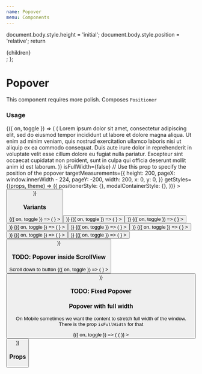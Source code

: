 ```yaml
---
name: Popover
menu: Components
---
```



  document.body.style.height = 'initial';
  document.body.style.position = 'relative';
  return <div>{children}</div>;
};

# Popover

This component requires more polish. Composes `Positioner`

### Usage

<Playground>
  <Toggle>
    {({ on, toggle }) => (
      <Popover
        isVisible={on}
        onClose={toggle}
        position="bottom"
        content={props => (
          <Box>
            <Text>
              Lorem ipsum dolor sit amet, consectetur adipiscing elit, sed do
              eiusmod tempor incididunt ut labore et dolore magna aliqua. Ut
              enim ad minim veniam, quis nostrud exercitation ullamco laboris
              nisi ut aliquip ex ea commodo consequat. Duis aute irure dolor in
              reprehenderit in voluptate velit esse cillum dolore eu fugiat
              nulla pariatur. Excepteur sint occaecat cupidatat non proident,
              sunt in culpa qui officia deserunt mollit anim id est laborum.
            </Text>
          </Box>
        )}
        isFullWidth={false}
        // Use this prop to specify the position of the popover
        targetMeasurements={{
          height: 200,
          pageX: window.innerWidth - 224,
          pageY: -200,
          width: 200,
          x: 0,
          y: 0,
        }}
        getStyles={(props, theme) => ({
          positionerStyle: {},
          modalContainerStyle: {},
        })}
      >
        <Button onPress={toggle} title="Pop at right corner" />
      </Popover>
    )}
  </Toggle>
</Playground>

### Variants

<Playground>
  <Box paddingBottom={64} zIndex={1}>
    <Box flexDirection="row" justifyContent="space-between">
      <Toggle>
        {({ on, toggle }) => (
          <Popover
            isVisible={on}
            onClose={toggle}
            position="top-right"
            content={() => <Box width={200} height={200}/>}
          >
            <Button onPress={toggle} isInline title="Top right" />
          </Popover>
        )}
      </Toggle>
      <Toggle>
        {({ on, toggle }) => (
          <Popover
            isVisible={on}
            onClose={toggle}
            position="top"
            content={() => <Box width={200} height={200}/>}
          >
            <Button onPress={toggle} isInline title="Top" />
          </Popover>
        )}
      </Toggle>
      <Toggle>
        {({ on, toggle }) => (
          <Popover
            isVisible={on}
            onClose={toggle}
            position="top-left"
            content={() => <Box width={200} height={200}/>}
          >
            <Button onPress={toggle} isInline title="Top left" />
          </Popover>
        )}
      </Toggle>
    </Box>

  </Box>

<Box paddingVertical={64} zIndex={2}>
  <Box flexDirection="row" justifyContent="space-between">
    <Toggle>
      {({ on, toggle }) => (
        <Popover
          isVisible={on}
          onClose={toggle}
          position="left"
          content={() => <Box width={200} height={200} />}
        >
          <Button onPress={toggle} isInline title="Left" />
        </Popover>
      )}
    </Toggle>
    <Toggle>
      {({ on, toggle }) => (
        <Popover
          isVisible={on}
          onClose={toggle}
          position="right"
          content={() => <Box width={200} height={200} />}
        >
          <Button onPress={toggle} isInline title="Right" />
        </Popover>
      )}
    </Toggle>
  </Box>
</Box>

  <Box paddingTop={64} zIndex={3}>
    <Box flexDirection="row" justifyContent="space-between">
      <Toggle>
        {({ on, toggle }) => (
          <Popover
            isVisible={on}
            onClose={toggle}
            position="bottom-right"
            content={() => <Box width={200} height={200}/>}
          >
            <Button onPress={toggle} isInline title="Bottom right" />
          </Popover>
        )}
      </Toggle>
      <Toggle>
        {({ on, toggle }) => (
          <Popover
            isVisible={on}
            onClose={toggle}
            position="bottom"
            content={() => <Box width={200} height={200} />}
          >
            <Button onPress={toggle} isInline title="Bottom" />
          </Popover>
        )}
      </Toggle>
      <Toggle>
        {({ on, toggle }) => (
          <Popover
            isVisible={on}
            onClose={toggle}
            position="bottom-left"
            content={() => <Box width={200} height={200}/>}
          >
            <Button onPress={toggle} isInline title="Bottom left" />
          </Popover>
        )}
      </Toggle>
    </Box>

  </Box>
</Playground>

### TODO: Popover inside ScrollView

<Playground>
  <Box height={400}>
    <ScrollView>
      <Text align="center">Scroll down to button</Text>
      <Box height={400} />
      <Box>
        <Toggle>
          {({ on, toggle }) => (
            <Popover
              isVisible={on}
              onClose={toggle}
              position="top"
              content={() => <Box width={200} height={200} />}
            >
              <Button onPress={toggle} title="Pop" />
            </Popover>
          )}
        </Toggle>
      </Box>
      <Box height={400} />
    </ScrollView>
  </Box>
</Playground>

### TODO: Fixed Popover

### Popover with full width

On Mobile sometimes we want the content to stretch full width of the window. There is the prop `isFullWidth` for that

<Playground>
  <Box flex={1}>
    <Toggle>
      {({ on, toggle }) => (
        <Popover
          isVisible={on}
          isFullWidth
          onClose={toggle}
          position="top-left"
          content={() => (
            <Box width={200} height={200} backgroundColor="#67c6bb" />
          )}
        >
          <Button onPress={toggle} title="Pop" />
        </Popover>
      )}
    </Toggle>
  </Box>
</Playground>

### Props

<Props of={Popover} />
